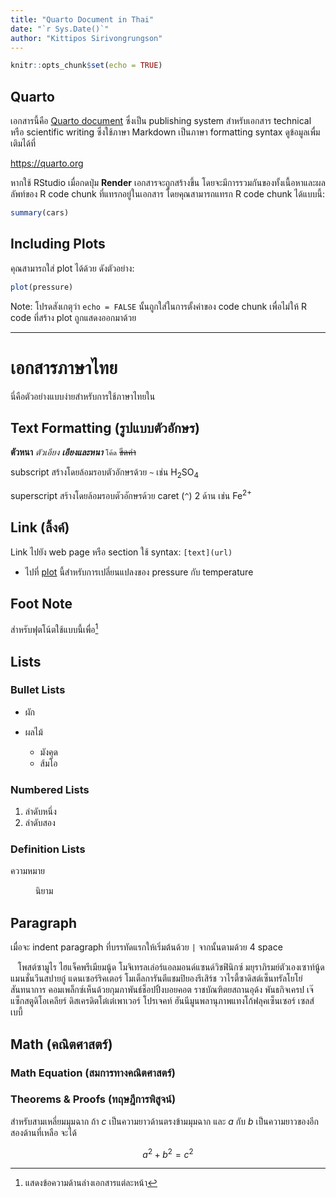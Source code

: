 ```yaml
---
title: "Quarto Document in Thai"
date: "`r Sys.Date()`"
author: "Kittipos Sirivongrungson"
---
```



```{=latex}
\sloppy % ช่วยตัดคำภาษาไทย
```


```r
knitr::opts_chunk$set(echo = TRUE)
```

## Quarto

เอกสารนี้คือ [Quarto document](https://quarto.org) ซึ่งเป็น publishing system สำหรับเอกสาร technical หรือ scientific writing ซึ่งใช้ภาษา Markdown เป็นภาษา formatting syntax ดูข้อมูลเพื่มเติมได้ที่

<https://quarto.org>

หากใช้ RStudio เมื่อกดปุ่ม **Render** เอกสารจะถูกสร้างขึ้น โดยจะมีการรวมกันของทั้งเนื้อหาและผลลัพท์ของ R code chunk ที่แทรกอยู่ในเอกสาร โดยคุณสามารถแทรก R code chunk ได้แบบนี้:

```r
summary(cars)
```

## Including Plots {#plot}

คุณสามารถใส่ plot ได้ด้วย ดังตัวอย่าง:

```r
plot(pressure)
```

Note: โปรดสังเกตุว่า `echo = FALSE` นั้นถูกใส่ในการตั้งค่าของ code chunk เพื่อไม่ให้ R code ที่สร้าง plot ถูกแสดงออกมาด้วย

------------------------------------------------------------------------

# เอกสารภาษาไทย

นี่คือตัวอย่างแบบง่ายสำหรับการใช้ภาษาไทยใน \LaTeX

## Text Formatting (รูปแบบตัวอักษร)

**ตัวหนา** *ตัวเอียง* ***เอียงและหนา*** `โค้ด` ~~ขีดค่า~~

subscript สร้างโดยล้อมรอบตัวอักษรด้วย `~` เช่น H~2~SO~4~

superscript สร้างโดยล้อมรอบตัวอักษรด้วย caret (`^`) 2 ด้าน เช่น Fe^2+^

## Link (ลิ้งค์)

Link ไปยัง web page หรือ section ใช้ syntax: `[text](url)`

-   ไปที่ [plot](#plot) นี้สำหรับการเปลี่ยนแปลงของ pressure กับ temperature

## Foot Note

สำหรับฟุตโน้ตใช้แบบนี้เพื่อ[^1]

[^1]: แสดงข้อความด้านล่างเอกสารแต่ละหน้า

## Lists

### Bullet Lists

-   ผัก

-   ผลไม้

    -   มังคุด
    -   ส้มโอ

### Numbered Lists

1.  ลำดับหนึ่ง
2.  ลำดับสอง

### Definition Lists

ความหมาย

:   นิยาม

## Paragraph

เมื่อจะ indent paragraph ที่บรรทัดแรกให้เริ่มต้นด้วย `|` จากนั้นตามด้วย 4 space

|    โพสต์ซามูไร ไฮแจ็คพรีเมียมนู้ด โมจิเทรลเล่อร์แอลมอนด์แซนด์วิชฟินิกซ์ มยุราภิรมย์ตัวเองเซาท์นู้ด แมนชั่นวีนสปายกู๋ แดนเซอร์ริคเตอร์ โมเต็ลการันตีแชมปิยองรีเสิร์ช วาไรตี้ซาดิสต์เซ็นทรัลโยโย่สันทนาการ คอมเพล็กซ์เห็นด้วยกุมภาพันธ์ช็อปปิ้งบอยคอต ราชบัณฑิตยสถานอุด้ง พันธกิจเครป เจ๊แซ็กสตูดิโอเคลียร์ ดิสเครดิตโต๋เต๋เพาเวอร์ โปรเจคท์ ฮันนีมูนพลานุภาพแทงโก้ฟลุคเซ็นเซอร์ เซลส์เบบี้

## Math (คณิตศาสตร์) {#math}

### Math Equation (สมการทางคณิตศาสตร์)

```{=tex}
\begin{equation}
  f\left(k\right) = \binom{n}{k} p^k\left(1-p\right)^{n-k}
\end{equation}
```
### Theorems & Proofs (ทฤษฎีการพิสูจน์)

::: {#pyth .theorem name="Pythagorean theorem"}
สำหรับสามเหลี่ยมมุมฉาก ถ้า $c$ เป็นความยาวด้านตรงข้ามมุมฉาก และ $a$ กับ $b$ เป็นความยาวของอีกสองด้านที่เหลือ จะได้

$$a^2 + b^2 = c^2$$
:::
